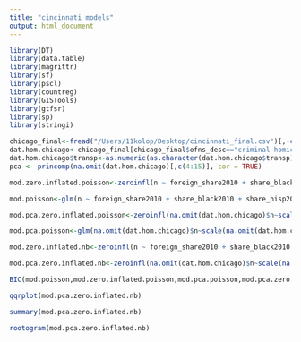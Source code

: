 ```yaml
---
title: "cincinnati models"
output: html_document
---
```


```r
library(DT)
library(data.table)
library(magrittr)
library(sf)
library(pscl)
library(countreg)
library(GISTools)
library(gtfsr)
library(sp)
library(stringi)

```

```r
chicago_final<-fread("/Users/11kolop/Desktop/cincinnati_final.csv")[,-c(1:2)]
dat.hom.chicago<-chicago_final[chicago_final$ofns_desc=="criminal homicide",]
dat.hom.chicago$transp<-as.numeric(as.character(dat.hom.chicago$transp))
pca <- princomp(na.omit(dat.hom.chicago)[,c(4:15)], cor = TRUE)

mod.zero.inflated.poisson<-zeroinfl(n ~ foreign_share2010 + share_black2010 + share_hisp2010 + singleparent_share2010+mail_return_rate2010 + scale(transp/sqmi), data = na.omit(dat.hom.chicago),dist="poisson")

mod.poisson<-glm(n ~ foreign_share2010 + share_black2010 + share_hisp2010 + singleparent_share2010+mail_return_rate2010 + scale(transp/sqmi), data = na.omit(dat.hom.chicago),family="poisson")

mod.pca.zero.inflated.poisson<-zeroinfl(na.omit(dat.hom.chicago)$n~scale(na.omit(dat.hom.chicago)$transp/na.omit(dat.hom.chicago)$sqmi)+pca$scores[,1] + pca$scores[,2]+pca$scores[,3] + pca$scores[,4],dist="poisson")

mod.pca.poisson<-glm(na.omit(dat.hom.chicago)$n~scale(na.omit(dat.hom.chicago)$transp/na.omit(dat.hom.chicago)$sqmi)+pca$scores[,1] + pca$scores[,2]+pca$scores[,3] + pca$scores[,4],family="poisson")

mod.zero.inflated.nb<-zeroinfl(n ~ foreign_share2010 + share_black2010 + share_hisp2010 + singleparent_share2010+mail_return_rate2010 + scale(transp/sqmi), data = na.omit(dat.hom.chicago),dist="negbin")

mod.pca.zero.inflated.nb<-zeroinfl(na.omit(dat.hom.chicago)$n~scale(na.omit(dat.hom.chicago)$transp/na.omit(dat.hom.chicago)$sqmi)+pca$scores[,1] + pca$scores[,2]+pca$scores[,3] + pca$scores[,4],dist="negbin")

BIC(mod.poisson,mod.zero.inflated.poisson,mod.pca.poisson,mod.pca.zero.inflated.poisson,mod.zero.inflated.nb,mod.pca.zero.inflated.nb)

qqrplot(mod.pca.zero.inflated.nb)

summary(mod.pca.zero.inflated.nb)

rootogram(mod.pca.zero.inflated.nb)
```
